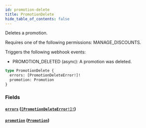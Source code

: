 ```yaml
---
id: promotion-delete
title: PromotionDelete
hide_table_of_contents: false
---
```


Deletes a promotion.

Requires one of the following permissions: MANAGE_DISCOUNTS.

Triggers the following webhook events:

- PROMOTION_DELETED (async): A promotion was deleted.

```graphql
type PromotionDelete {
  errors: [PromotionDeleteError!]!
  promotion: Promotion
}
```

### Fields

#### [`errors`](#) ([`[PromotionDeleteError!]!`](../../../developer/api-reference/objects/promotion-delete-error))

#### [`promotion`](#) ([`Promotion`](../../../developer/api-reference/objects/promotion))
